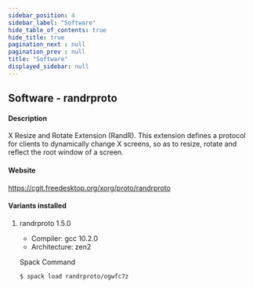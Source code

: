 ```yaml
---
sidebar_position: 4
sidebar_label: "Software"
hide_table_of_contents: true
hide_title: true
pagination_next : null
pagination_prev : null
title: "Software"
displayed_sidebar: null
---
```


## Software - randrproto


#### Description
X Resize and Rotate Extension (RandR). This extension defines a protocol for clients to dynamically change X screens, so as to resize, rotate and reflect the root window of a screen.

#### Website
https://cgit.freedesktop.org/xorg/proto/randrproto

#### Variants installed

1. randrproto 1.5.0

    - Compiler: gcc 10.2.0
    - Architecture: zen2

    Spack Command
    ```bash
    $ spack load randrproto/ogwfc7z
    ```
